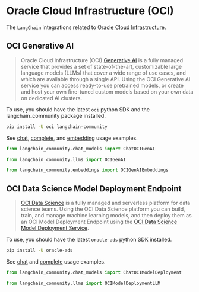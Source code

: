 # Oracle Cloud Infrastructure (OCI)

The `LangChain` integrations related to [Oracle Cloud Infrastructure](https://www.oracle.com/artificial-intelligence/).

## OCI Generative AI
> Oracle Cloud Infrastructure (OCI) [Generative AI](https://docs.oracle.com/en-us/iaas/Content/generative-ai/home.htm) is a fully managed service that provides a set of state-of-the-art,
> customizable large language models (LLMs) that cover a wide range of use cases, and which are available through a single API.
> Using the OCI Generative AI service you can access ready-to-use pretrained models, or create and host your own fine-tuned
> custom models based on your own data on dedicated AI clusters.

To use, you should have the latest `oci` python SDK and the langchain_community package installed.

```bash
pip install -U oci langchain-community
```

See [chat](/oss/integrations/llms/oci_generative_ai), [complete](/oss/integrations/chat/oci_generative_ai), and [embedding](/oss/integrations/text_embedding/oci_generative_ai) usage examples.

```python
from langchain_community.chat_models import ChatOCIGenAI

from langchain_community.llms import OCIGenAI

from langchain_community.embeddings import OCIGenAIEmbeddings
```

## OCI Data Science Model Deployment Endpoint

> [OCI Data Science](https://docs.oracle.com/en-us/iaas/data-science/using/home.htm) is a
> fully managed and serverless platform for data science teams. Using the OCI Data Science
> platform you can build, train, and manage machine learning models, and then deploy them
> as an OCI Model Deployment Endpoint using the
> [OCI Data Science Model Deployment Service](https://docs.oracle.com/en-us/iaas/data-science/using/model-dep-about.htm).

To use, you should have the latest `oracle-ads` python SDK installed.

```bash
pip install -U oracle-ads
```

See [chat](/oss/integrations/chat/oci_data_science) and [complete](/oss/integrations/llms/oci_model_deployment_endpoint) usage examples.


```python
from langchain_community.chat_models import ChatOCIModelDeployment

from langchain_community.llms import OCIModelDeploymentLLM
```
